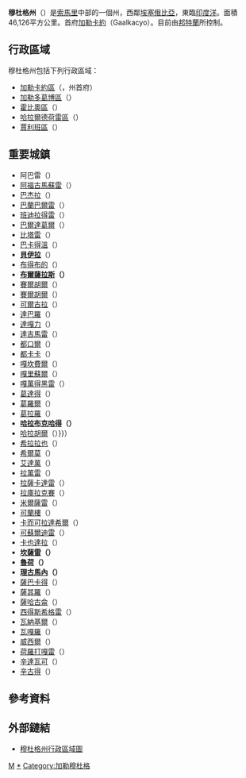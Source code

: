 {{Infobox settlement
|name                   =穆杜格州
|native_name            =Mudug
|other_name             =
|settlement_type        =[[索馬利亞行政區劃|州]]
|image_skyline          =
|imagesize              = 
|image_caption          =[[加勒卡約|加勒卡約]]一景
|image_flag             = 
|image_seal             = 
|image_shield           = 
|nickname               = 
|motto                  = 
|image_map              =Somalia regions map Mudug.svg
|mapsize                =250px
|map_caption            =穆杜格州在索馬利亞的位置
|coordinates            = {{coord|6|6|47|N|47|59|17|E|region:SO|display=inline,title}}
|subdivision_type       =[[世界政區索引|國家]]
|subdivision_name       ={{flag|Somalia}}
|subdivision_type1       =[[索馬利亞聯邦成員國|聯邦成員國]]
|subdivision_name1       ={{flag|Puntland}} {{flag|Galmudug|name=加勒穆杜格}}
|established_title      =  
|established_date       = 
|seat_type              =首府
|seat                   =[[加勒卡約|加勒卡約]]
|government_type        = 
|leader_title           = 州長
|leader_name            =  Abdirashid Hashi Artan<ref>{{cite web|url=http://goobjoog.com/english/galmudug-president-appoints-new-governor-for-mudug-province/|title=Galmudug President appoints new governor for Mudug Province|publisher=|accessdate=30 October 2017|archive-date=2018-12-27|archive-url=https://web.archive.org/web/20181227230809/http://goobjoog.com/english/galmudug-president-appoints-new-governor-for-mudug-province/|dead-url=no}}</ref> <br/>Xasan Maxamed Khaliif Abgaalow<ref>{{cite web|url=http://www.puntlandes.com/?p=28955|title=Daawo Video-SAWIRRO: Bursaalax oo ay Wasaarada Waxbarasha Puntland ay ka Dhagax Dhigtay Kuleej Gabdho - Puntlandes.com|website=www.puntlandes.com|accessdate=30 October 2017|archive-date=2018-12-27|archive-url=https://web.archive.org/web/20181227230422/http://www.puntlandes.com/?p=28955|dead-url=no}}</ref>
|area_magnitude         = 
|area_total_km2         =
|elevation_m            = 
|elevation_ft           = 
|population_total       =900,000
|population_as_of       =2016
|population_density_km2 = 
|population_note        = 
|postal_code_type       =  
|postal_code            =
|area_code              =
|website                = 
|timezone               =[[東非時間|EAT]]
|utc_offset             =+3
|blank_name_sec2          = [[人類發展指數|HDI]]（2017）
|blank_info_sec2          = 0.362<ref name="GlobalDataLab">{{Cite web|url=https://hdi.globaldatalab.org/areadata/shdi/|title=Sub-national HDI - Area Database - Global Data Lab|website=hdi.globaldatalab.org|language=en|access-date=2018-09-13|archive-date=2018-09-23|archive-url=https://web.archive.org/web/20180923120638/https://hdi.globaldatalab.org/areadata/shdi/|dead-url=no}}</ref><br/>{{color|#500|低}} · [[索馬利亞各州人類發展指數列表|全國第9位]] 
}}

'''穆杜格州'''（{{lang-so|Mudug}}）是[[索馬里|索馬里]]中部的一個州，西鄰[[埃塞俄比亞|埃塞俄比亞]]，東臨[[印度洋|印度洋]]。面積46,126平方公里。首府[[加勒卡約|加勒卡約]]（Gaalkacyo）。目前由[[邦特蘭|邦特蘭]]所控制。

== 行政區域 ==
穆杜格州包括下列行政區域： 
* [[加勒卡約區|加勒卡約區]]（{{lang|so|Gaalkacyo}}，州首府）
* [[加勒多葛博區|加勒多葛博區]]（{{lang|so|Galdogob}}）
* [[霍比奧區|霍比奧區]]（{{lang|so|Hobyo}}）
* [[哈拉爾德荷雷區|哈拉爾德荷雷區]]（{{lang|so|Harardheere}}）
* [[賈利班區|賈利班區]]（{{lang|so|Jiriiban}}）

== 重要城鎮 ==
* 阿巴雷（{{lang|so|Abaarey}}）
* [[阿福古馬蘇雷|阿福古馬蘇雷]]（{{lang|so|Afgumasoorey}}）
* [[巴杰拉|巴杰拉]]（{{lang|so|Bajeela}}）
* [[巴蘭巴爾雷|巴蘭巴爾雷]]（{{lang|so|Balanballe}}）
* [[班迪拉得雷|班迪拉得雷]]（{{lang|so|Bandiiradley}}）
* [[巴爾達葛爾|巴爾達葛爾]]（{{lang|so|Bardagool}}）
* [[比塔雷|比塔雷]]（{{lang|so|Bitaale}}）
* [[巴卡得溫|巴卡得溫]]（{{lang|so|Bacaadweyn}}）
* '''[[貝伊拉|貝伊拉]]'''（{{lang|so|Beyra}}）
* [[布得布的|布得布的]]（{{lang|so|Budbud}}）
* '''[[布爾薩拉斯|布爾薩拉斯]]（{{lang|so|Bur Saalax}}）'''
* [[賽爾胡爾|賽爾胡爾]]（{{lang|so|Ceel Dibir}}）
* [[賽爾胡爾|賽爾胡爾]]（{{lang|so|Ceel Huur}}）
* [[可爾古拉|可爾古拉]]（{{lang|so|Colguula}}）
* [[達巴羅|達巴羅]]（{{lang|so|Dabarroow}}）
* [[達嘎力|達嘎力]]（{{lang|so|Dagaari}}）
* [[達吉馬雷|達吉馬雷]]（{{lang|so|Dajimaale}}）
* [[都口爾|都口爾]]（{{lang|so|Docol}}）
* [[都卡卡|都卡卡]]（{{lang|so|Duqaaqa}}）
* [[嘎坎費爾|嘎坎費爾]]（{{lang|so|Gacanfare}}）
* [[嘎里蘇爾|嘎里蘇爾]]（{{lang|so|Galinsoor}}）
* [[嘎萬得黑雷|嘎萬得黑雷]]（{{lang|so|Gawaan Dheere}}）
* [[葛達得|葛達得]]（{{lang|so|Godad}}）
* [[葛羅爾|葛羅爾]]（{{lang|so|Golol}}）
* [[葛拉羅|葛拉羅]]（{{lang|so|Gowlalo}}）
* '''[[哈拉布克哈得|哈拉布克哈得]]（{{lang|so|Halabookhad}}）'''
* [[哈拉胡爾|哈拉胡爾]]（{{lang|so|Haraahur}}）}}）
* [[希拉拉也|希拉拉也]]（{{lang|so|Hiilalaaye}}）
* [[希爾莫|希爾莫]]（{{lang|so|Hilmo}}）
* [[艾達萬|艾達萬]]（{{lang|so|Iidaan}}）
* [[拉萬雷|拉萬雷]]（{{lang|so|Laanwaaleey}}）
* [[拉薩卡達雷|拉薩卡達雷]]（{{lang|so|Laasa Cadale}}）
* [[拉庫拉克賽|拉庫拉克賽]]（{{lang|so|Laguraqsay}}）
* [[米爾薩雷|米爾薩雷]]（{{lang|so|Mirsaale}}）
* [[可蘭樓|可蘭樓]]（{{lang|so|Qaranrow}}）
* [[卡而可拉達希爾|卡而可拉達希爾]]（{{lang|so|Qarqoora Dheer}}）
* [[可蘇爾迪雷|可蘇爾迪雷]]（{{lang|so|Qosoltire}}）
* [[卡也達拉|卡也達拉]]（{{lang|so|Qaydara}}）
* '''[[坎薩雷|坎薩雷]]（{{lang|so|Qansaxle}}）'''
* '''[[魯荷|魯荷]]（{{lang|so|Roox}}）'''
* '''[[理古馬內|理古馬內]]（{{lang|so|Rigoomane}}）'''
* [[薩巴卡得|薩巴卡得]]（{{lang|so|Sabacad}}）
* [[薩其羅|薩其羅]]（{{lang|so|Saqiiro}}）
* [[薩哈古侖|薩哈古侖]]（{{lang|so|Saxaqurun}}）
* [[西得斯希格雷|西得斯希格雷]]（{{lang|so|Sedex Xigle}}）
* [[瓦納基爾|瓦納基爾]]（{{lang|so|Wanakir}}）
* [[瓦嘎羅|瓦嘎羅]]（{{lang|so|Wargalo}}）
* [[威西爾|威西爾]]（{{lang|so|Wisil}}）
* [[荷羅打嘎雷|荷羅打嘎雷]]（{{lang|so|Xero Dhagaxley}}）
* [[辛達瓦可|辛達瓦可]]（{{lang|so|Xiindawaco}}）
* [[辛古得|辛古得]]（{{lang|so|Xingood}}）

== 參考資料 ==
{{reflist}}
== 外部鏈結 ==
*[http://reliefweb.int/sites/reliefweb.int/files/resources/121024_Administrative_Map_Mudug_A4.pdf 穆杜格州行政區域圖] {{Wayback|url=http://reliefweb.int/sites/reliefweb.int/files/resources/121024_Administrative_Map_Mudug_A4.pdf |date=20160304093129 }}

{{邦特蘭行政區劃}}
{{索马里行政区划}}
{{索馬利亞區級行政區}}
[[Category:索馬里行政區劃|M]]
[[Category:穆杜格州|*]]
[[Category:加勒穆杜格|Category:加勒穆杜格]]